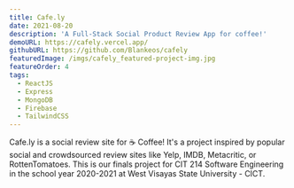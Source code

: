 ```yaml
---
title: Cafe.ly
date: 2021-08-20
description: 'A Full-Stack Social Product Review App for coffee!'
demoURL: https://cafely.vercel.app/
githubURL: https://github.com/Blankeos/cafely
featuredImage: /imgs/cafely_featured-project-img.jpg
featureOrder: 4
tags:
  - ReactJS
  - Express
  - MongoDB
  - Firebase
  - TailwindCSS
---
```


Cafe.ly is a social review site for ☕ Coffee! It's a project inspired by popular social and crowdsourced review sites like Yelp, IMDB, Metacritic, or RottenTomatoes. This is our finals project for CIT 214 Software Engineering in the school year 2020-2021 at West Visayas State University - CICT.

